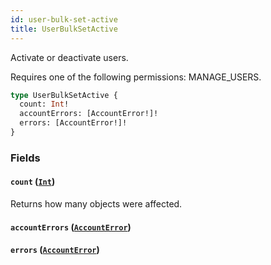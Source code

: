 ```yaml
---
id: user-bulk-set-active
title: UserBulkSetActive
---
```



Activate or deactivate users. 

Requires one of the following permissions: MANAGE_USERS.

```graphql
type UserBulkSetActive {
  count: Int!
  accountErrors: [AccountError!]!
  errors: [AccountError!]!
}
```


### Fields

#### `count` ([`Int`](../../../developer/api-reference/scalars/int))

Returns how many objects were affected.


#### `accountErrors` ([`AccountError`](../../../developer/api-reference/objects/account-error))




#### `errors` ([`AccountError`](../../../developer/api-reference/objects/account-error))






